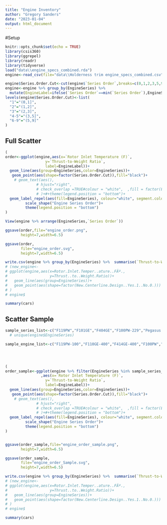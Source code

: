 ```yaml
---
title: "Engine Inventory"
author: "Gregory Sanders"
date: "2023-01-04"
output: html_document
---
```


#Setup

```r
knitr::opts_chunk$set(echo = TRUE)
library(csis360)
library(ggrepel)
library(readr)
library(tidyverse)
load("data\\engine_specs_combined.rda")
engine<-read_csv(file="data\\Holderness trim engine_specs_combined.csv",na = "NA")

engine$Series.Order.Cut<-cut(engine$`Series Order`,breaks=c(0,1,2,3,5,9))
engine<-engine %>% group_by(EngineSeries) %>%
  mutate(EngineLabel=ifelse(`Series Order`==min(`Series Order`),EngineSeries,NA))
levels(engine$Series.Order.Cut)<-list(
  "1"="(0,1]",
  "2"="(1,2]",
  "3"="(2,3]",
  "4-5"="(3,5]",
  "6-9"="(5,9]"
)


```



## Full Scatter


```r

(
order<-ggplot(engine,aes(x=`Rotor Inlet Temperature (F)`, 
                  y=`Thrust-to-Weight Ratio`,
                  label=EngineLabel))+
  geom_line(aes(group=EngineSeries,color=EngineSeries))+
   geom_point(aes(shape=factor(Series.Order.Cut)),fill="black")+
    # geom_text(aes(),
              # hjust="right",
              # check_overlap =TRUE#colour = "white",  ,fill = factor(EngineSeries) fontface = "bold"
              # )+#+theme(legend.position = "bottom")+
  geom_label_repel(aes(fill=EngineSeries), colour="white", segment.colour="black",min.segment.length = unit(0.1, 'lines'))+scale_color_discrete(guide="none")+scale_fill_discrete(guide="none")+
         scale_shape("Engine Series Order")+
         theme(legend.position = "bottom")
)

View(engine %>% arrange(EngineSeries,`Series Order`))

ggsave(order,file="engine_order.png",
       height=7,width=6.5)

ggsave(order,
       file="engine_order.svg",
       height=7,width=6.5)

write.csv(engine %>% group_by(EngineSeries) %>%  summarise(`Thrust-to-Weight Ratio`=mean(`Thrust-to-Weight Ratio`)) %>% arrange(`Thrust-to-Weight Ratio`),file="EngineSeries.csv" , row.names = FALSE)
# (new_engine<-
# ggplot(engine,aes(x=Rotor.Inlet.Temper..ature..FÂº., 
#                   y=Thrust..to..Weight.Ratio))+
#   geom_line(aes(group=EngineSeries))+
#   geom_point(aes(shape=factor(New.Centerline.Design..Yes.1..No.0.)))
# )
# engine$

summary(cars)
```

## Scatter Sample
```r

sample_series_list<-c("F119PW","F101GE","F404GE","F100PW-229","Pegasus 5")
  # unique(engine$EngineSeries)

sample_engine_list<-c("F119PW-100","F110GE-400","F414GE-400","F100PW","F402RR-401")

		


(
order_sample<-ggplot(engine %>% filter(EngineSeries %in% sample_series_list)
                ,aes(x=`Rotor Inlet Temperature (F)`, 
                  y=`Thrust-to-Weight Ratio`,
                  label=EngineLabel))+
  geom_line(aes(group=EngineSeries,color=EngineSeries))+
   geom_point(aes(shape=factor(Series.Order.Cut)),fill="black")+
    # geom_text(aes(),
              # hjust="right",
              # check_overlap =TRUE#colour = "white",  ,fill = factor(EngineSeries) fontface = "bold"
              # )+#+theme(legend.position = "bottom")+
  geom_label_repel(aes(fill=EngineSeries), colour="white", segment.colour="black",min.segment.length = unit(0.1, 'lines'))+scale_color_discrete(guide="none")+scale_fill_discrete(guide="none")+
         scale_shape("Engine Series Order")+
         theme(legend.position = "bottom")
)


ggsave(order_sample,file="engine_order_sample.png",
       height=7,width=6.5)

ggsave(order_sample,
       file="engine_order_Sample.svg",
       height=7,width=6.5)

write.csv(engine %>% group_by(EngineSeries) %>%  summarise(`Thrust-to-Weight Ratio`=mean(`Thrust-to-Weight Ratio`)) %>% arrange(`Thrust-to-Weight Ratio`),file="EngineSeries.csv" , row.names = FALSE)
# (new_engine<-
# ggplot(engine,aes(x=Rotor.Inlet.Temper..ature..FÂº., 
#                   y=Thrust..to..Weight.Ratio))+
#   geom_line(aes(group=EngineSeries))+
#   geom_point(aes(shape=factor(New.Centerline.Design..Yes.1..No.0.)))
# )
# engine$

summary(cars)
```
